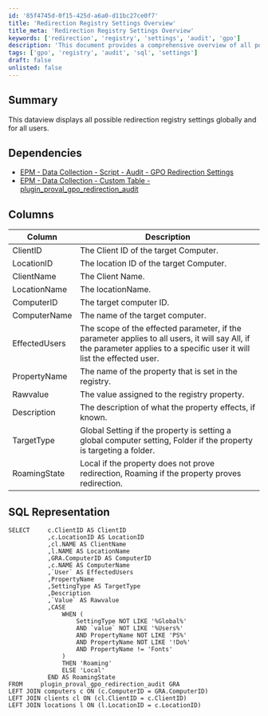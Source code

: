 ```yaml
---
id: '85f4745d-0f15-425d-a6a0-d11bc27ce0f7'
title: 'Redirection Registry Settings Overview'
title_meta: 'Redirection Registry Settings Overview'
keywords: ['redirection', 'registry', 'settings', 'audit', 'gpo']
description: 'This document provides a comprehensive overview of all possible redirection registry settings, detailing their global application and specific user impacts. It includes dependencies, a column breakdown, and SQL representation for data collection and analysis.'
tags: ['gpo', 'registry', 'audit', 'sql', 'settings']
draft: false
unlisted: false
---
```

## Summary

This dataview displays all possible redirection registry settings globally and for all users.

## Dependencies

- [EPM - Data Collection - Script - Audit - GPO Redirection Settings](https://proval.itglue.com/DOC-5078775-11735434)
- [EPM - Data Collection - Custom Table - plugin_proval_gpo_redirection_audit](https://proval.itglue.com/DOC-5078775-11736631)

## Columns

| Column         | Description                                                                                                                                                 |
|----------------|-------------------------------------------------------------------------------------------------------------------------------------------------------------|
| ClientID       | The Client ID of the target Computer.                                                                                                                    |
| LocationID     | The location ID of the target Computer.                                                                                                                  |
| ClientName     | The Client Name.                                                                                                                                         |
| LocationName   | The locationName.                                                                                                                                       |
| ComputerID     | The target computer ID.                                                                                                                                  |
| ComputerName   | The name of the target computer.                                                                                                                          |
| EffectedUsers  | The scope of the effected parameter, if the parameter applies to all users, it will say All, if the parameter applies to a specific user it will list the effected user. |
| PropertyName   | The name of the property that is set in the registry.                                                                                                     |
| Rawvalue       | The value assigned to the registry property.                                                                                                              |
| Description    | The description of what the property effects, if known.                                                                                                   |
| TargetType     | Global Setting if the property is setting a global computer setting, Folder if the property is targeting a folder.                                        |
| RoamingState   | Local if the property does not prove redirection, Roaming if the property proves redirection.                                                             |

## SQL Representation

```
SELECT     c.ClientID AS ClientID
           ,c.LocationID AS LocationID
           ,cl.NAME AS ClientName
           ,l.NAME AS LocationName
           ,GRA.ComputerID AS ComputerID
           ,c.NAME AS ComputerName
           ,`User` AS EffectedUsers
           ,PropertyName
           ,SettingType AS TargetType
           ,Description
           ,`Value` AS Rawvalue
           ,CASE 
               WHEN (
                   SettingType NOT LIKE '%Global%'
                   AND `value` NOT LIKE '%Users%'
                   AND PropertyName NOT LIKE 'PS%'
                   AND PropertyName NOT LIKE '!Do%'
                   AND PropertyName != 'Fonts'
               )
               THEN 'Roaming'
               ELSE 'Local'
           END AS RoamingState 
FROM     plugin_proval_gpo_redirection_audit GRA
LEFT JOIN computers c ON (c.ComputerID = GRA.ComputerID)  
LEFT JOIN clients cl ON (cl.ClientID = c.ClientID)  
LEFT JOIN locations l ON (l.LocationID = c.LocationID)
```












